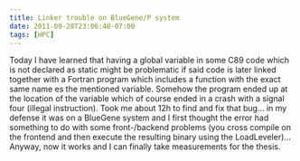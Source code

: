 ```yaml
---
title: Linker trouble on BlueGene/P system
date: 2011-09-28T23:06:48-07:00
tags: [HPC]
---
```

Today I have learned that having a global variable in some C89 code which is not declared as static might be problematic if said code is later linked together with a Fortran program which includes a function with the exact same name es the mentioned variable. Somehow the program ended up at the location of the variable which of course ended in a crash with a signal four (illegal instruction). Took me about 12h to find and fix that bug&#8230; in my defense it was on a BlueGene system and I first thought the error had something to do with some front-/backend problems (you cross compile on the frontend and then execute the resulting binary using the LoadLeveler)&#8230; Anyway, now it works and I can finally take measurements for the thesis.